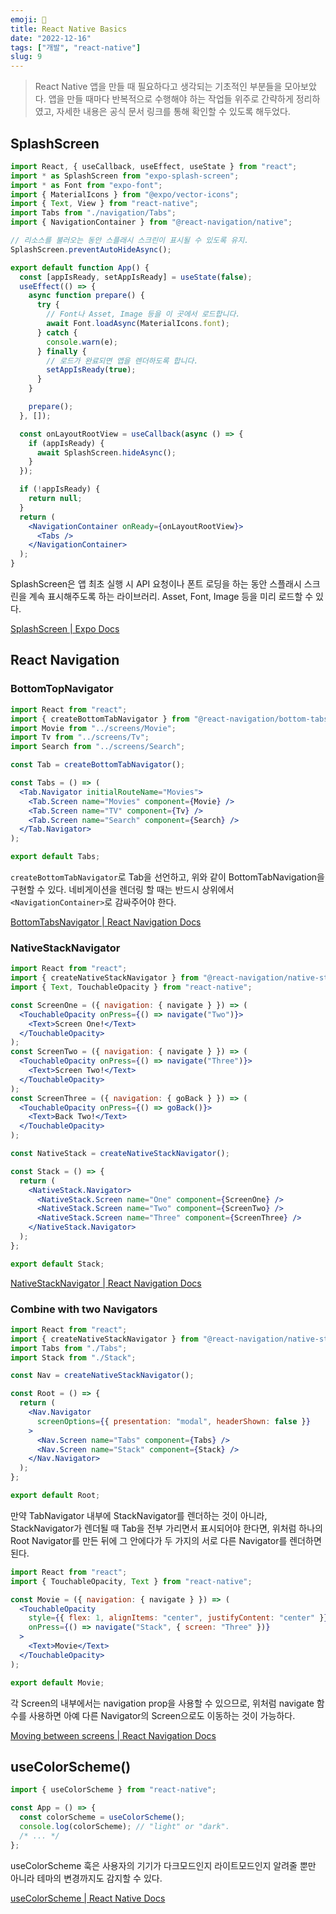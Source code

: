 ```yaml
---
emoji: 👑
title: React Native Basics
date: "2022-12-16"
tags: ["개발", "react-native"]
slug: 9
---
```


> React Native 앱을 만들 때 필요하다고 생각되는 기초적인 부분들을 모아보았다. 앱을 만들 때마다 반복적으로 수행해야 하는 작업들 위주로 간략하게 정리하였고, 자세한 내용은 공식 문서 링크를 통해 확인할 수 있도록 해두었다.

## SplashScreen

```jsx
import React, { useCallback, useEffect, useState } from "react";
import * as SplashScreen from "expo-splash-screen";
import * as Font from "expo-font";
import { MaterialIcons } from "@expo/vector-icons";
import { Text, View } from "react-native";
import Tabs from "./navigation/Tabs";
import { NavigationContainer } from "@react-navigation/native";

// 리소스를 불러오는 동안 스플래시 스크린이 표시될 수 있도록 유지.
SplashScreen.preventAutoHideAsync();

export default function App() {
  const [appIsReady, setAppIsReady] = useState(false);
  useEffect(() => {
    async function prepare() {
      try {
        // Font나 Asset, Image 등을 이 곳에서 로드합니다.
        await Font.loadAsync(MaterialIcons.font);
      } catch {
        console.warn(e);
      } finally {
        // 로드가 완료되면 앱을 렌더하도록 합니다.
        setAppIsReady(true);
      }
    }

    prepare();
  }, []);

  const onLayoutRootView = useCallback(async () => {
    if (appIsReady) {
      await SplashScreen.hideAsync();
    }
  });

  if (!appIsReady) {
    return null;
  }
  return (
    <NavigationContainer onReady={onLayoutRootView}>
      <Tabs />
    </NavigationContainer>
  );
}
```

SplashScreen은 앱 최초 실행 시 API 요청이나 폰트 로딩을 하는 동안 스플래시 스크린을 계속 표시해주도록 하는 라이브러리. Asset, Font, Image 등을 미리 로드할 수 있다.

[SplashScreen | Expo Docs](https://docs.expo.dev/versions/latest/sdk/splash-screen/)

## React Navigation

### BottomTopNavigator

```jsx
import React from "react";
import { createBottomTabNavigator } from "@react-navigation/bottom-tabs";
import Movie from "../screens/Movie";
import Tv from "../screens/Tv";
import Search from "../screens/Search";

const Tab = createBottomTabNavigator();

const Tabs = () => (
  <Tab.Navigator initialRouteName="Movies">
    <Tab.Screen name="Movies" component={Movie} />
    <Tab.Screen name="TV" component={Tv} />
    <Tab.Screen name="Search" component={Search} />
  </Tab.Navigator>
);

export default Tabs;
```

`createBottomTabNavigator`로 Tab을 선언하고, 위와 같이 BottomTabNavigation을 구현할 수 있다. 네비게이션을 렌더링 할 때는 반드시 상위에서 `<NavigationContainer>`로 감싸주어야 한다.

[BottomTabsNavigator | React Navigation Docs](https://reactnavigation.org/docs/native-stack-navigator/)

### NativeStackNavigator

```jsx
import React from "react";
import { createNativeStackNavigator } from "@react-navigation/native-stack";
import { Text, TouchableOpacity } from "react-native";

const ScreenOne = ({ navigation: { navigate } }) => (
  <TouchableOpacity onPress={() => navigate("Two")}>
    <Text>Screen One!</Text>
  </TouchableOpacity>
);
const ScreenTwo = ({ navigation: { navigate } }) => (
  <TouchableOpacity onPress={() => navigate("Three")}>
    <Text>Screen Two!</Text>
  </TouchableOpacity>
);
const ScreenThree = ({ navigation: { goBack } }) => (
  <TouchableOpacity onPress={() => goBack()}>
    <Text>Back Two!</Text>
  </TouchableOpacity>
);

const NativeStack = createNativeStackNavigator();

const Stack = () => {
  return (
    <NativeStack.Navigator>
      <NativeStack.Screen name="One" component={ScreenOne} />
      <NativeStack.Screen name="Two" component={ScreenTwo} />
      <NativeStack.Screen name="Three" component={ScreenThree} />
    </NativeStack.Navigator>
  );
};

export default Stack;
```

[NativeStackNavigator | React Navigation Docs](https://reactnavigation.org/docs/native-stack-navigator/)

### Combine with two Navigators

```jsx
import React from "react";
import { createNativeStackNavigator } from "@react-navigation/native-stack";
import Tabs from "./Tabs";
import Stack from "./Stack";

const Nav = createNativeStackNavigator();

const Root = () => {
  return (
    <Nav.Navigator
      screenOptions={{ presentation: "modal", headerShown: false }}
    >
      <Nav.Screen name="Tabs" component={Tabs} />
      <Nav.Screen name="Stack" component={Stack} />
    </Nav.Navigator>
  );
};

export default Root;
```

만약 TabNavigator 내부에 StackNavigator를 렌더하는 것이 아니라, StackNavigator가 렌더될 때 Tab을 전부 가리면서 표시되어야 한다면, 위처럼 하나의 Root Navigator를 만든 뒤에 그 안에다가 두 가지의 서로 다른 Navigator를 렌더하면 된다.

```jsx
import React from "react";
import { TouchableOpacity, Text } from "react-native";

const Movie = ({ navigation: { navigate } }) => (
  <TouchableOpacity
    style={{ flex: 1, alignItems: "center", justifyContent: "center" }}
    onPress={() => navigate("Stack", { screen: "Three" })}
  >
    <Text>Movie</Text>
  </TouchableOpacity>
);

export default Movie;
```

각 Screen의 내부에서는 navigation prop을 사용할 수 있으므로, 위처럼 navigate 함수를 사용하면 아예 다른 Navigator의 Screen으로도 이동하는 것이 가능하다.

[Moving between screens | React Navigation Docs](https://reactnavigation.org/docs/navigating)

## useColorScheme()

```javascript
import { useColorScheme } from "react-native";

const App = () => {
  const colorScheme = useColorScheme();
  console.log(colorScheme); // "light" or "dark".
  /* ... */
};
```

useColorScheme 훅은 사용자의 기기가 다크모드인지 라이트모드인지 알려줄 뿐만 아니라 테마의 변경까지도 감지할 수 있다.

[useColorScheme | React Native Docs](https://reactnavigation.org/docs/navigating)
